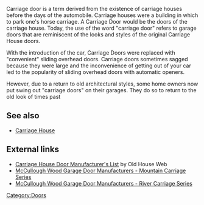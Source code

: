 Carriage door is a term derived from the existence of carriage houses before the days of the automobile. Carriage houses were a building in which to park one's horse carriage. A Carriage Door would be the doors of the carriage house. Today, the use of the word "carriage door" refers to garage doors that are reminiscent of the looks and styles of the original Carriage House doors. 

With the introduction of the car, Carriage Doors were replaced with "convenient" sliding overhead doors. Carriage doors sometimes sagged because they were large and the inconvenience of getting out of your car led to the popularity of sliding overhead doors with automatic openers.

However, due to a return to old architectural styles, some home owners now put swing out "carriage doors" on their garages. They do so to return to the old look of times past

== See also ==
*[[Carriage House]]

==External links==
* [http://www.oldhouseweb.com/links/pages/Doors/Garage_and_Carriage_House_Doors/ Carriage House Door Manufacturer's List] by Old House Web
* [http://www.woodgaragedoors.ca/Mountain-Series.aspx McCullough Wood Garage Door Manufacturers - Mountain Carriage Series]
* [http://www.woodgaragedoors.ca/River-Series.aspx McCullough Wood Garage Door Manufacturers - River Carriage Series]

[[Category:Doors]]